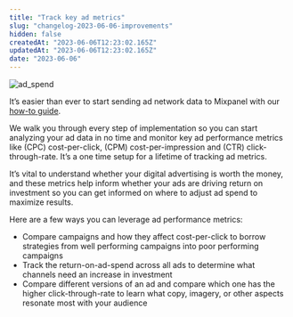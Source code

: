 ```yaml
---
title: "Track key ad metrics"
slug: "changelog-2023-06-06-improvements"
hidden: false
createdAt: "2023-06-06T12:23:02.165Z"
updatedAt: "2023-06-06T12:23:02.165Z"
date: "2023-06-06"
---
```

![ad_spend](https://github.com/mixpanel/docs/assets/130083255/1d171623-615f-4b47-a54d-883306fcd30c)

It’s easier than ever to start sending ad network data to Mixpanel with our [how-to guide](https://docs.mixpanel.com/docs/data-structure/advanced/ad-spend). 

We walk you through every step of implementation so you can start analyzing your ad data in no time and monitor key ad performance metrics like (CPC) cost-per-click, (CPM) cost-per-impression and (CTR) click-through-rate. It’s a one time setup for a lifetime of tracking ad metrics.

It’s vital to understand whether your digital advertising is worth the money, and these metrics help inform whether your ads are driving return on investment so you can get informed on where to adjust ad spend to maximize results.

Here are a few ways you can leverage ad performance metrics:
- Compare campaigns and how they affect cost-per-click to borrow strategies from well performing campaigns into poor performing campaigns
- Track the return-on-ad-spend across all ads to determine what channels need an increase in investment
- Compare different versions of an ad and compare which one has the higher click-through-rate to learn what copy, imagery, or other aspects resonate most with your audience
